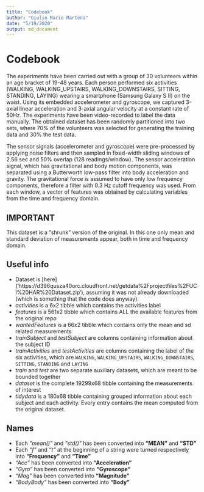 ```yaml
---
title: "Codebook"
author: "Giulio Mario Martena"
date: "5/19/2020"
output: md_document
---
```

# Codebook

The experiments have been carried out with a group of 30 volunteers within an age bracket of 19-48 years. Each person performed six activities (WALKING, WALKING_UPSTAIRS, WALKING_DOWNSTAIRS, SITTING, STANDING, LAYING) wearing a smartphone (Samsung Galaxy S II) on the waist. Using its embedded accelerometer and gyroscope, we captured 3-axial linear acceleration and 3-axial angular velocity at a constant rate of 50Hz. The experiments have been video-recorded to label the data manually. The obtained dataset has been randomly partitioned into two sets, where 70% of the volunteers was selected for generating the training data and 30% the test data.

The sensor signals (accelerometer and gyroscope) were pre-processed by applying noise filters and then sampled in fixed-width sliding windows of 2.56 sec and 50% overlap (128 readings/window). The sensor acceleration signal, which has gravitational and body motion components, was separated using a Butterworth low-pass filter into body acceleration and gravity. The gravitational force is assumed to have only low frequency components, therefore a filter with 0.3 Hz cutoff frequency was used. From each window, a vector of features was obtained by calculating variables from the time and frequency domain.

## IMPORTANT
This dataset is a "shrunk" version of the original. In this one only mean and standard deviation of measurements appear, both in time and frequency domain.

## Useful info  

* Dataset is [here] ('https://d396qusza40orc.cloudfront.net/getdata%2Fprojectfiles%2FUCI%20HAR%20Dataset.zip'), assuming it was not already downloaded (which is something that the code does anyway).  
* *activities* is a 6x2 tibble which contains the activities label  
* *features* is a 561x2 tibble which contains ALL the available features from the original repo  
* *wantedFeatures* is a 66x2 tibble which contains only the mean and sd related measurements  
* *trainSubject* and *testSubject* are columns containing information about the subject ID  
* *trainActivities* and *testActivities* are columns containing the label of the six activities, which are `WALKING`, `WALKING_UPSTAIRS`, `WALKING_DOWNSTAIRS`, `SITTING`, `STANDING` and `LAYING`  
* *train* and *test* are two separate auxiliary datasets, which are meant to be bounded together  
* *dataset* is the complete 19299x68 tibble containing the measurements of interest  
* *tidydata* is a 180x68 tibble containing grouped information about each subject and each activity. Every entry contains the mean computed from the original dataset.  

## Names

* Each *"mean()"* and *"std()"* has been converted into **"MEAN"** and **"STD"**  
* Each *"f"* and *"t"* at the beginning of a string were turned respectively into **"Frequency"** and **"Time"**  
* *"Acc"* has been converted into **"Acceleration"**  
* *"Gyro"* has been converted into **"Gyroscope"**  
* *"Mag"* has been converted into **"Magnitude"**
* *"BodyBody"* has been converted into **"Body"**